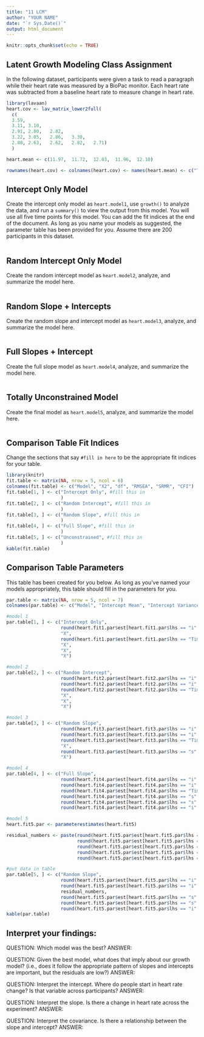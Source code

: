 ```yaml
---
title: "11 LCM"
author: "YOUR NAME"
date: "`r Sys.Date()`"
output: html_document
---
```


```r
knitr::opts_chunk$set(echo = TRUE)
```

## Latent Growth Modeling Class Assignment

In the following dataset, participants were given a task to read a paragraph while their heart rate was measured by a BioPac monitor. Each heart rate was subtracted from a baseline heart rate to measure change in heart rate. 

```r
library(lavaan)
heart.cov <- lav_matrix_lower2full(
  c(
  3.59,				
  3.11,	3.10,			
  2.91,	2.80,	2.82,		
  3.22,	3.05,	2.86,	3.30,	
  2.88,	2.63,	2.62,	2.82,	2.71)
  )

heart.mean <- c(11.97,	11.72,	12.03,	11.96,	12.10)

rownames(heart.cov) <- colnames(heart.cov) <- names(heart.mean) <- c("Time1", "Time2", "Time3", "Time4", "Time5")
```

## Intercept Only Model

Create the intercept only model as `heart.model1`, use `growth()` to analyze the data, and run a `summary()` to view the output from this model. You will use all five time points for this model. You can add the fit indices at the end of the document. As long as you name your models as suggested, the parameter table has been provided for you. Assume there are 200 participants in this dataset. 

```r

```

## Random Intercept Only Model

Create the random intercept model as `heart.model2`, analyze, and summarize the model here.

```r

```

## Random Slope + Intercepts

Create the random slope and intercept model as `heart.model3`, analyze, and summarize the model here. 

```r

```

## Full Slopes + Intercept

Create the full slope model as `heart.model4`, analyze, and summarize the model here. 

```r

```

## Totally Unconstrained Model

Create the final model as `heart.model5`, analyze, and summarize the model here. 

```r

```

## Comparison Table Fit Indices

Change the sections that say `#fill in here` to be the appropriate fit indices for your table. 

```r
library(knitr)
fit.table <- matrix(NA, nrow = 5, ncol = 6)
colnames(fit.table) <- c("Model", "X2", "df", "RMSEA", "SRMR", "CFI")
fit.table[1, ] <- c("Intercept Only", #fill this in
                    )
fit.table[2, ] <- c("Random Intercept", #fill this in
                    )
fit.table[3, ] <- c("Random Slope", #fill this in
                    )
fit.table[4, ] <- c("Full Slope", #fill this in
                    )
fit.table[5, ] <- c("Unconstrained", #fill this in
                    )
kable(fit.table)
```

## Comparison Table Parameters

This table has been created for you below. As long as you've named your models appropriately, this table should fill in the parameters for you. 

```r
par.table <- matrix(NA, nrow = 5, ncol = 7)
colnames(par.table) <- c("Model", "Intercept Mean", "Intercept Variance", "Residual Variance", "Slope Mean", "Slope Variance", "Covariance")

#model 1
par.table[1, ] <- c("Intercept Only", 
                    round(heart.fit1.par$est[heart.fit1.par$lhs == "i" & heart.fit1.par$op == "~1"], 3),
                    "X", 
                    round(heart.fit1.par$est[heart.fit1.par$lhs == "Time1" & heart.fit1.par$op == "~~"], 3),
                    "X", 
                    "X", 
                    "X")

#model 2
par.table[2, ] <- c("Random Intercept", 
                    round(heart.fit2.par$est[heart.fit2.par$lhs == "i" & heart.fit2.par$op == "~1"], 3),
                    round(heart.fit2.par$est[heart.fit2.par$lhs == "i" & heart.fit2.par$op == "~~"], 3), 
                    round(heart.fit2.par$est[heart.fit2.par$lhs == "Time1" & heart.fit2.par$op == "~~"], 3),
                    "X", 
                    "X", 
                    "X")

#model 3
par.table[3, ] <- c("Random Slope", 
                    round(heart.fit3.par$est[heart.fit3.par$lhs == "i" & heart.fit3.par$op == "~1"], 3),
                    round(heart.fit3.par$est[heart.fit3.par$lhs == "i" & heart.fit3.par$op == "~~" & heart.fit3.par$rhs == "i"], 3), 
                    round(heart.fit3.par$est[heart.fit3.par$lhs == "Time1" & heart.fit3.par$op == "~~"], 3),
                    "X", 
                    round(heart.fit3.par$est[heart.fit3.par$lhs == "s" & heart.fit3.par$op == "~~"], 3), 
                    "X")

#model 4
par.table[4, ] <- c("Full Slope", 
                    round(heart.fit4.par$est[heart.fit4.par$lhs == "i" & heart.fit4.par$op == "~1"], 3),
                    round(heart.fit4.par$est[heart.fit4.par$lhs == "i" & heart.fit4.par$op == "~~" & heart.fit4.par$rhs == "i"], 3), 
                    round(heart.fit4.par$est[heart.fit4.par$lhs == "Time1" & heart.fit4.par$op == "~~"], 3),
                    round(heart.fit4.par$est[heart.fit4.par$lhs == "s" & heart.fit4.par$op == "~1"], 3), 
                    round(heart.fit4.par$est[heart.fit4.par$lhs == "s" & heart.fit4.par$op == "~~"], 3), 
                    round(heart.fit4.par$est[heart.fit4.par$lhs == "i" & heart.fit4.par$op == "~~" & heart.fit4.par$rhs == "s"], 3))

#model 5
heart.fit5.par <- parameterestimates(heart.fit5)

residual_numbers <- paste(round(heart.fit5.par$est[heart.fit5.par$lhs == "Time1" & heart.fit5.par$op == "~~"], 3), 
                          round(heart.fit5.par$est[heart.fit5.par$lhs == "Time2" & heart.fit5.par$op == "~~"], 3),
                          round(heart.fit5.par$est[heart.fit5.par$lhs == "Time3" & heart.fit5.par$op == "~~"], 3),
                          round(heart.fit5.par$est[heart.fit5.par$lhs == "Time4" & heart.fit5.par$op == "~~"], 3), 
                          round(heart.fit5.par$est[heart.fit5.par$lhs == "Time5" & heart.fit5.par$op == "~~"], 3))

#put data in table
par.table[5, ] <- c("Random Slope", 
                    round(heart.fit5.par$est[heart.fit5.par$lhs == "i" & heart.fit5.par$op == "~1"], 3),
                    round(heart.fit5.par$est[heart.fit5.par$lhs == "i" & heart.fit5.par$op == "~~" & heart.fit5.par$rhs == "i"], 3), 
                    residual_numbers,
                    round(heart.fit5.par$est[heart.fit5.par$lhs == "s" & heart.fit5.par$op == "~1"], 3), 
                    round(heart.fit5.par$est[heart.fit5.par$lhs == "s" & heart.fit5.par$op == "~~"], 3), 
                    round(heart.fit5.par$est[heart.fit5.par$lhs == "i" & heart.fit5.par$op == "~~" & heart.fit5.par$rhs == "s"], 3))
kable(par.table)
```

## Interpret your findings:

QUESTION: Which model was the best?
ANSWER:

QUESTION: Given the best model, what does that imply about our growth model? (i.e., does it follow the appropriate pattern of slopes and intercepts are important, but the residuals are low?)
ANSWER:

QUESTION: Interpret the intercept. Where do people start in heart rate change? Is that variable across participants? 
ANSWER: 

QUESTION: Interpret the slope. Is there a change in heart rate across the experiment?
ANSWER:

QUESTION: Interpret the covariance. Is there a relationship between the slope and intercept? 
ANSWER: